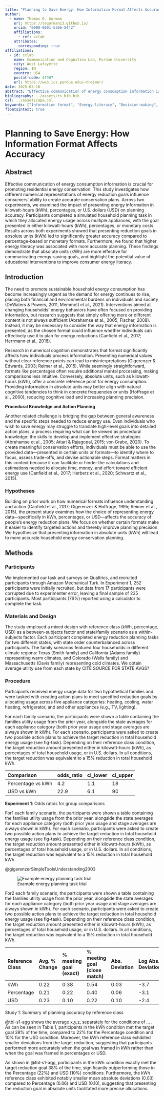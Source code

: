 ```yaml
---
title: "Planning to Save Energy: How Information Format Affects Accuracy"
author:
  - name: Thomas E. Gorman
    url: https://tegorman13.github.io/
    orcid: "0000-0001-5366-5442"
    affiliations: 
      - ref: cclab
    attributes: 
      corresponding: true
affiliations:
  - id: cclab
    name: Communication and Cognition Lab, Purdue University
    city: West Lafayette
    region: IN
    country: USA
    postal-code: 47907
    url: https://web.ics.purdue.edu/~treimer/
date: 2025-03-16
abstract: "Effective communication of energy consumption information is crucial for promoting residential energy conservation. This study investigates how different numerical representations of energy reduction goals influence consumers' ability to create accurate conservation plans. Across two experiments, we examined the impact of presenting energy information in kilowatt-hours (kWh), percentages, or U.S. dollars (USD) on planning accuracy. Participants completed a simulated household planning task in which they allocated energy usage across multiple appliances, with the goal presented in either kilowatt-hours (kWh), percentages, or monetary costs. Results across both experiments showed that presenting reduction goals in absolute units (kWh) led to significantly greater accuracy compared to percentage-based or monetary formats. Furthermore, we found that higher energy literacy was associated with more accurate planning. These findings demonstrate that absolute units (kWh) are more effective for communicating energy-saving goals, and highlight the potential value of educational interventions to improve consumer energy literacy."
bibliography: ../assets/rs_bib.bib
csl: ../assets/apa.csl
keywords: ["Information format", "Energy literacy", "Decision-making", "Planning"]
floatsintext: true
---
```


# Planning to Save Energy: How Information Format Affects Accuracy

## Abstract

Effective communication of energy consumption information is crucial for promoting residential energy conservation. This study investigates how different numerical representations of energy reduction goals influence consumers' ability to create accurate conservation plans. Across two experiments, we examined the impact of presenting energy information in kilowatt-hours (kWh), percentages, or U.S. dollars (USD) on planning accuracy. Participants completed a simulated household planning task in which they allocated energy usage across multiple appliances, with the goal presented in either kilowatt-hours (kWh), percentages, or monetary costs. Results across both experiments showed that presenting reduction goals in absolute units (kWh) led to significantly greater accuracy compared to percentage-based or monetary formats. Furthermore, we found that higher energy literacy was associated with more accurate planning. These findings demonstrate that absolute units (kWh) are more effective for communicating energy-saving goals, and highlight the potential value of educational interventions to improve consumer energy literacy.

## Introduction

The need to promote sustainable household energy consumption has become increasingly urgent as the demand for energy continues to rise, placing both financial and environmental burdens on individuals and society (DeWaters & Powers, 2011, Memmott et al., 2021). Interventions aimed at changing households’ energy behaviors have often focused on providing information, but research suggests that simply offering more or different content is not always sufficient (Abrahamse et al., 2005; Fischer, 2008). Instead, it may be necessary to consider the way that energy information is presented, as the chosen format could influence whether individuals can effectively use it to plan for energy reductions (Canfield et al., 2017; Herrmann et al., 2018).

Research in numerical cognition demonstrates that format significantly affects how individuals process information. Presenting numerical values without clear reference points can lead to misinterpretations (Gigerenzer & Edwards, 2003; Reimer et al., 2015). While seemingly straightforward, formats like percentages often require additional mental processing, making comparisons less intuitive. Conversely, absolute units, such as kilowatt-hours (kWh), offer a concrete reference point for energy consumption. Providing information in absolute units may better align with natural cognitive tendencies to think in concrete frequencies or units (Hoffrage et al., 2000), reducing cognitive load and increasing planning precision.

**Procedural Knowledge and Action Planning**

Another related challenge is bridging the gap between general awareness and the specific steps needed to reduce energy use. Even individuals who wish to save energy may struggle to translate high-level goals into detailed action plans, a process requiring what can be viewed as procedural knowledge: the skills to develop and implement effective strategies (Abrahamse et al., 2005; Attari & Rajagopal, 2015; von Grabe, 2020). To create meaningful conservation efforts, individuals must be able to use the provided data—presented in certain units or formats—to identify where to focus, assess trade-offs, and devise actionable steps. Format matters in this context because it can facilitate or hinder the calculations and estimations needed to allocate time, money, and effort toward efficient energy use (Canfield et al., 2017; Herberz et al., 2020; Schwartz et al., 2015).

### Hypotheses

Building on prior work on how numerical formats influence understanding and action (Canfield et al., 2017; Gigerenzer & Hoffrage, 1995; Reimer et al., 2015), the present study examines how the choice of representing energy data—specifically in kWh, percentages, or USD—affects the accuracy of people’s energy reduction plans. We focus on whether certain formats make it easier to identify targeted actions and thereby improve planning precision. We hypothesize that presenting information in absolute units (kWh) will lead to more accurate household energy conservation planning.

## Methods

### Participants

We implemented our task and surveys on Qualtrics, and recruited participants through Amazon Mechanical Turk. In Experiment 1, 252 participants were initially recruited, but data from 17 participants were corrupted due to experimenter error, leaving a final sample of 235 participants. Most participants (76%) reported using a calculator to complete the task.

### Materials and Design

The study employed a mixed design with reference class (kWh, percentage, USD) as a between-subjects factor and state/family scenario as a within-subjects factor. Each participant completed energy reduction planning tasks for two different states, with state order counterbalanced across participants. The family scenarios featured four households in different climate regions: Texas (Smith family) and California (Adams family) representing warm climates, and Colorado (Wells family) and Massachusetts (Davis family) representing cold climates. We obtain average utility use from each state by CITE SOURCE FOR STATE AVGS?

### Procedure

Participants received energy usage data for two hypothetical families and were tasked with creating action plans to meet specified reduction goals by allocating usage across five appliance categories: heating, cooling, water heating, refrigerator, and and other appliances (e.g., TV, lighting).

For each family scenario, the participants were shown a table containing the families utility usage from the prior year, alongside the state averages for each appliance category (both prior year usage and stage averages are always shown in kWh). For each scenario, participants were asked to create two possible action plans to achieve the target reduction in total household energy usage (see fig-task). Depending on their reference class condition, the target reduction amount presented either in kilowatt-hours (kWh), as percentages of total household usage, or in U.S. dollars. In all conditions, the target reduction was equivalent to a 15% reduction in total household kWh.



::: {#tbl-s1-ord apa-note="Odds ratios greater than 1 indicate increased odds of falling into a worse accuracy category compared to the kWh condition"}
|Comparison        |odds_ratio |ci_lower |ci_upper |
|:-----------------|:----------|:--------|:--------|
|Percentage vs kWh |4.2        |1.1      |18       |
|USD vs kWh        |22.9       |6.1      |90       |


**Experiment 1**: Odds ratios for group comparisons

:::



For1 each family scenario, the participants were shown a table containing the families utility usage from the prior year, alongside the state averages for each appliance category (both prior year usage and stage averages are always shown in kWh). For each scenario, participants were asked to create two possible action plans to achieve the target reduction in total household energy usage (see fig-task). Depending on their reference class condition, the target reduction amount presented either in kilowatt-hours (kWh), as percentages of total household usage, or in U.S. dollars. In all conditions, the target reduction was equivalent to a 15% reduction in total household kWh.



@gigerenzerSimpleToolsUnderstanding2003

![Example energy planning task trial](/assets/images/wells10e_pub.png){#fig-task apa-note="Participants saw a table with a family's previous year electricity usage (here for the Wells family in Colorado) and were asked to allocate energy usage to meet a 15% reduction goal. The format of the reduction goal was manipulated to be either a percentage (15% given as goal reduction), kilowatt hours (5965 kWh given), or USD (\$656). Participants in the USD condition were provided with the conversion rate between kwH and USD."}


For2 each family scenario, the participants were shown a table containing the families utility usage from the prior year, alongside the state averages for each appliance category (both prior year usage and stage averages are always shown in kWh). For each scenario, participants were asked to create two possible action plans to achieve the target reduction in total household energy usage (see fig-task). Depending on their reference class condition, the target reduction amount presented either in kilowatt-hours (kWh), as percentages of total household usage, or in U.S. dollars. In all conditions, the target reduction was equivalent to a 15% reduction in total household kWh.


::: {#tbl-s1-agg apa-note="The table shows performance as both the % of trials where participants matched the goal, and the mean absolute error from the target reduction goal. Percentage meeting goal refers to … ETC"}

|Reference Class |Avg. % Change |% meeting goal (exact) |% meeting goal (close match) |Abs. Deviation |Log Abs. Deviation |
|:---------------|:-------------|:----------------------|:----------------------------|:--------------|:------------------|
|kWh             |0.22          |0.38                   |0.54                         |0.03           |-3.7               |
|Percentage      |0.21          |0.22                   |0.40                         |0.06           |-3.1               |
|USD             |0.23          |0.10                   |0.22                         |0.10           |-2.4               |

Study 1: Summary of planning accuracy by reference class

:::

@tbl-s1-agg shows the average x,y,z, separately for the conditions of … . As can be seen in Table 1, participants in the kWh condition met the target goal 38% of the time, compared to 22% for the Percentage condition and 10% for the USD condition. Moreover, the kWh reference class exhibited smaller deviations from the target reduction, suggesting that participants performed more accurately when the goal was framed in kWh rather than when the goal was framed in percentages or USD.



As shown in @tbl-s1-agg, participants in the kWh condition exactly met the target reduction goal 38% of the time, significantly outperforming those in the Percentage (22%) and USD (10%) conditions. Furthermore, the kWh reference class exhibited notably smaller mean absolute deviations (0.03) compared to Percentage (0.06) and USD (0.10), suggesting that presenting the reduction goal in absolute units facilitated more precise allocations. 
